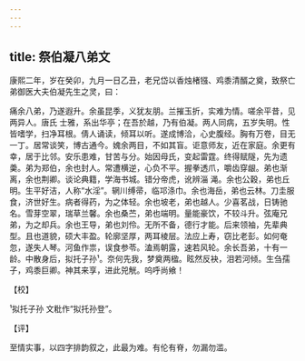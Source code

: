 ```yaml
---
---
---
```

title: 祭伯凝八弟文
---







康熙二年，岁在癸卯，九月一日乙丑，老兄岱以香烛楮镪、鸡黍清醑之奠，致祭亡弟御医大夫伯凝先生之灵，曰：

痛余八弟，乃遂遐升。余虽昆季，义犹友朋。兰摧玉折，实难为情。嗟余平昔，见两异人。唐氏 士雅，系出华亭；在吾於越，乃有伯凝。两人同病，五岁失明。性皆嗜学，扫净耳根。倩人诵读，倾耳以听。遂成博洽，心史腹经。胸有万卷，目无一丁。居常谈笑，博古通今。媿余两目，不如其盲。讵意师友，近在家庭。余更有幸，居于比邻。安乐患难，甘苦与分。始因母氏，变起雷霆。终得赋隧，先为遗羮。弟为郑伯，余也封人。常遭横逆，心负不平。握拳透爪，嚼齿穿龈。弟也渐离，余也荆卿。谈论典籍，学海书城。错分帝虎，讹辨淄 渑。余也公穀，弟也丘明。生平好洁，人称“水淫”。辋川缚帚，临邛涤巾。余也海岳，弟也云林。刀圭服食，济世好生。病者得药，为之体轻。余也坡老，弟也越人。少喜茗战，日铸驰名。雪芽空翠，瑞草兰馨。余也桑苎，弟也端明。量能豪饮，不较斗升。弦庵兄弟，为之却兵。余也王导，弟也刘伶。无所不备，德行才能。后来领袖，先辈典型。且也道貌，硕大丰盈。轮廓坚厚，两耳棱层。法应上寿，窃比老彭。如何奄忽，遂失人琴。河鱼作祟，误食参苓。溘焉朝露，速若风轮。余长吾弟，十有一龄。中散身后，拟托子孙¹。奈何先我，梦奠两楹。眩然反袂，泪若河倾。生刍孺子，鸡黍巨卿。神其来享，进此兕觥。呜呼尚飨！

【校】

¹拟托子孙 文粃作“拟托孙登”。

【评】

至情实事，以四字排韵叙之，此最为难。有伦有脊，勿漏勿滥。